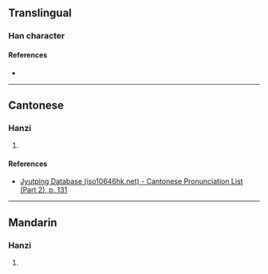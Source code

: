 {{character info}}
==Translingual==

===Han character===
{{Han char|rn=75|rad=木|as=11|sn=15|four=47927|canj=DOLB|ids=⿰木脩}}

====References====
* {{Han ref|kx=0549.080|dkj=15407|dj=0937.070|hdz=21280.130|uh=6A07|ud=27143|bh=E5ED|bd=58861}}

----

==Cantonese==

===Hanzi===
{{yue-hanzi|jyut=[[sau1]]|y=sau1}}

# {{rfdef|yue|sort=木11}}

====References====
* [http://www.iso10646hk.net/jp/document/download.jsp Jyutping Database (iso10646hk.net) - Cantonese Pronunciation List (Part 2), p. 131]

----

==Mandarin==

===Hanzi===
{{cmn-hanzi|pin=[[xiū]] ([[xiu1]])|wg=hsiu<sup>1</sup>}}

# {{rfdef|cmn|sort=木11}}